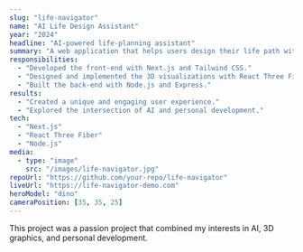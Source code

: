 ```yaml
---
slug: "life-navigator"
name: "AI Life Design Assistant"
year: "2024"
headline: "AI-powered life-planning assistant"
summary: "A web application that helps users design their life path with AI-driven insights and recommendations."
responsibilities:
  - "Developed the front-end with Next.js and Tailwind CSS."
  - "Designed and implemented the 3D visualizations with React Three Fiber."
  - "Built the back-end with Node.js and Express."
results:
  - "Created a unique and engaging user experience."
  - "Explored the intersection of AI and personal development."
tech:
  - "Next.js"
  - "React Three Fiber"
  - "Node.js"
media:
  - type: "image"
    src: "/images/life-navigator.jpg"
repoUrl: "https://github.com/your-repo/life-navigator"
liveUrl: "https://life-navigator-demo.com"
heroModel: "dino"
cameraPosition: [35, 35, 25]
---
```


This project was a passion project that combined my interests in AI, 3D graphics, and personal development.
